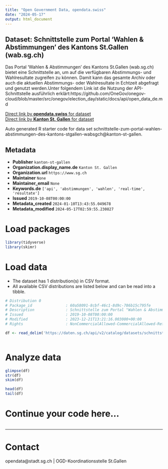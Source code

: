 ```yaml
---
title: "Open Government Data, opendata.swiss"
date: "2024-05-17"
output: html_document
---
```


## Dataset: Schnittstelle zum Portal 'Wahlen & Abstimmungen' des Kantons St.Gallen (wab.sg.ch)

Das Portal 'Wahlen & Abstimmungen' des Kantons St.Gallen (wab.sg.ch) bietet eine Schnittstelle an, um auf die verfügbaren Abstimmungs- und Wahlresultate zugreifen zu können. Damit kann das gesamte Archiv oder auch die aktuellen Abstimmungs- oder Wahlresultate in Echtzeit abgefragt und genutzt werden.Unter folgendem Link ist die Nutzung der API-Schnittstelle ausführlich erklärt:https://github.com/OneGov/onegov-cloud/blob/master/src/onegov/election_day/static/docs/api/open_data_de.md

[Direct link by **opendata.swiss** for dataset](https://opendata.swiss/de/dataset/schnittstelle-zum-portal-wahlen-abstimmungen-des-kantons-st-gallen-wab-sg-ch)<br>
[Direct link by **Kanton St. Gallen** for dataset](https://daten.sg.ch/explore/dataset/schnittstelle-zum-portal-wahlen-abstimmungen-des-kantons-stgallen-wabsgch/)

Auto generated R starter code for data set schnittstelle-zum-portal-wahlen-abstimmungen-des-kantons-stgallen-wabsgch@kanton-st-gallen.

## Metadata

- **Publisher** `kanton-st-gallen`
- **Organization.display_name.de** `Kanton St. Gallen`
- **Organization.url** `https://www.sg.ch`
- **Maintainer** `None`
- **Maintainer_email** `None`
- **Keywords.de** `['api', 'abstimmungen', 'wahlen', 'real-time', 'resultate']`
- **Issued** `2019-10-08T00:00:00`
- **Metadata_created** `2024-01-10T13:43:55.049678`
- **Metadata_modified** `2024-05-17T02:59:55.230827`


# Load packages

```r

library(tidyverse)
library(skimr)

```

# Load data

-   The dataset has 1 distribution(s) in CSV format.
-   All available CSV distributions are listed below and can be read into a tibble.

```r

# Distribution 0
# Package_id               : 60a58091-8cbf-46c1-8d9c-786b15c795fe
# Description              : Schnittstelle zum Portal "Wahlen & Abstimmungen" des Kantons St.Gallen (wab.sg.ch) (csv)
# Issued                   : 2019-10-08T00:00:00
# Modified                 : 2023-12-21T13:21:16.003000+00:00
# Rights                   : NonCommercialAllowed-CommercialAllowed-ReferenceRequired

df <- read_delim('https://daten.sg.ch/api/v2/catalog/datasets/schnittstelle-zum-portal-wahlen-abstimmungen-des-kantons-stgallen-wabsgch/exports/csv')



```

# Analyze data

```r

glimpse(df)
str(df)
skim(df)

head(df)
tail(df)

```

# Continue your code here...

```r

```

------------------------------------------------------------------------

# Contact

opendata@stadt.sg.ch | OGD-Koordinationsstelle St.Gallen
